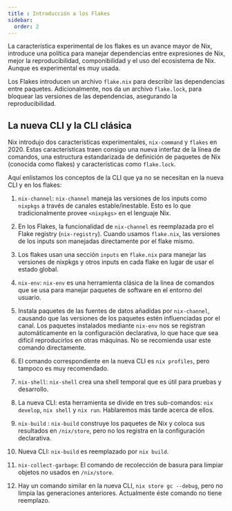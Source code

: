 ```yaml
---
title : Introducción a los Flakes 
sidebar: 
  order: 2
---
```


La característica experimental de los flakes es un avance mayor de Nix, introduce una 
política para manejar dependencias entre expresiones de Nix, mejor la reproducibilidad, 
componibilidad y el uso del ecosistema de Nix. Aunque es experimental es muy usada.

Los Flakes introducen un archivo `flake.nix` para describir las dependencias entre 
paquetes. Adicionalmente, nos da un archivo `flake.lock`, para bloquear las versiones de 
las dependencias, asegurando la reproducibilidad.

## La nueva CLI y la CLI clásica

Nix introdujo dos características experimentales, `nix-command` y `flakes` en 2020.
Estas características traen consigo una nueva interfaz de la línea de comandos, una 
estructura estandarizada de definición de paquetes de Nix (conocida como flakes) y 
características como `flake.lock`.

Aquí enlistamos los conceptos de la CLI que ya no se necesitan en la nueva CLI y en los 
flakes:

1. `nix-channel`: `nix-channel` maneja las versiones de los inputs como `nixpkgs` a través 
  de canales estable/inestable. Esto es lo que tradicionalmente provee `<nixpkgs>` en el 
  lenguaje Nix.
  1. En los Flakes, la funcionalidad de `nix-channel` es reemplazada pro el Flake registry 
    (`nix-registry`). Cuando usamos `flake.nix`, las versiones de los inputs son manejadas 
    directamente por el flake mismo.
  2. Los flakes usan una sección `inputs` en `flake.nix` para manejar las versiones de 
  nixpkgs y otros inputs en cada flake en lugar de usar el estado global.

2. `nix-env`: `nix-env` es una herramienta clásica de la línea de comandos que se usa para 
  manejar paquetes de software en el entorno del usuario.
  1. Instala paquetes de las fuentes de datos añadidas por `nix-channel`, causando que 
    las versiones de los paquetes estén influenciadas por el canal. Los paquetes instalados 
    mediante `nix-env` nos se registran automáticamente en la configuración declarativa, 
    lo que hace que sea difícil reproducirlos en otras máquinas. No se recomienda usar 
    este comando directamente.
  2. El comando correspondiente en la nueva CLI es `nix profiles`, pero tampoco es muy 
    recomendado.
3. `nix-shell`: `nix-shell` crea una shell temporal que es útil para pruebas y desarrollo.
  1. La nueva CLI: esta herramienta se divide en tres sub-comandos: `nix develop`, 
    `nix shell` y `nix run`. Hablaremos más tarde acerca de ellos.

4. `nix-build` : `nix-build` construye los paquetes de Nix y coloca sus resultados en 
  `/nix/store`, pero no los registra en la configuración declarativa.
  1. Nueva CLI: `nix-build` es reemplazado por `nix build`.
5. `nix-collect-garbage`: El comando de recolección de basura para limpiar objetos no 
  usados en `/nix/store`.
  1. Hay un comando similar en la nueva CLI, `nix store gc --debug`, pero no limpia 
    las generaciones anteriores. Actualmente éste comando no tiene reemplazo.
